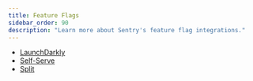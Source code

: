 ```yaml
---
title: Feature Flags
sidebar_order: 90
description: "Learn more about Sentry's feature flag integrations."
---
```


- [LaunchDarkly](/organization/integrations/feature-flags/launchdarkly/)
- [Self-Serve](/organization/integrations/feature-flags/self-serve/)
- [Split](/organization/integrations/feature-flags/split/)
